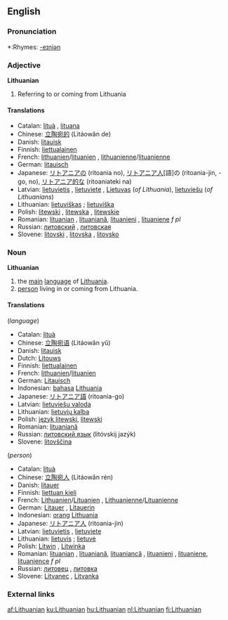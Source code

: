 {{interwiktionary|code=lt}}
==English==
{{wikipedia}}

===Pronunciation===
*:Rhymes: [[Rhymes:English:-eɪniən|-eɪniən]]

===Adjective===
'''Lithuanian'''

#Referring to or coming from Lithuania

====Translations====
*Catalan: [[lituà]] {{m}}, [[lituana]] {{f}}
*Chinese: [[立陶宛的]] (Lìtáowǎn de)
*Danish: [[litauisk]]
*Finnish: [[liettualainen]]
*French: [[lithuanien]]/[[lituanien]] {{m}}, [[lithuanienne]]/[[lituanienne]] {{f}}
*German: [[litauisch]]
*Japanese: [[リトアニア]]の (ritoania no), [[リトアニア人]][語]の (ritoania-jin, -go, no), [[リトアニア]][[的]]な (ritoaniateki na)
*Latvian: [[lietuvietis]] {{m}}, [[lietuviete]] {{f}}, [[Lietuvas]] (''of Lithuania''), [[lietuviešu]] (''of Lithuanians'')
*Lithuanian: [[lietuviškas]] {{m}}; [[lietuviška]] {{f}}
*Polish: [[litewski]] {{m}}, [[litewska]] {{f}}, [[litewskie]] {{n}}
*Romanian: [[lituanian]] {{m}}, [[lituaniană]]{{f}}, [[lituanieni]] {{p}}, [[lituaniene]] ''f pl''
*Russian: [[литовский]] {{m}}, [[литовская]] {{f}}
*Slovene: [[litovski]] {{m}}, [[litovska]] {{f}}, [[litovsko]] {{n}}

===Noun===
'''Lithuanian'''

#the [[main]] [[language]] of [[Lithuania]].
#[[person]] living in or coming from Lithuania.

====Translations====
(''language'')
*Catalan: [[lituà]]
*Chinese: [[立陶宛语]] (Lìtáowǎn yǔ)
*Danish: [[litauisk]]
*Dutch: [[Litouws]]
*Finnish: [[liettualainen]]
*French: [[lithuanien]]/[[lituanien]] {{m}}
*German: [[Litauisch]] {{n}}
*Indonesian: [[bahasa]] [[Lithuania]]
*Japanese: [[リトアニア語]] (ritoania-go)
*Latvian: [[lietuviešu valoda]]
*Lithuanian: [[lietuvių kalba]] {{f}}
*Polish: [[język litewski]], [[litewski]]
*Romanian: [[lituaniană]] {{f}}
*Russian: [[литовский язык]] (litóvskij jazýk) {{f}}
*Slovene: [[litovščina]] {{f}}

(''person'')
*Catalan: [[lituà]] {{m}}
*Chinese: [[立陶宛人]] (Lìtáowǎn rén) 
*Danish: [[litauer]]
*Finnish: [[liettuan kieli]]
*French: [[Lithuanien]]/[[Lituanien]] {{m}}, [[Lithuanienne]]/[[Lituanienne]] {{f}}
*German: [[Litauer]] {{m}}, [[Litauerin]] {{f}}
*Indonesian: [[orang]] [[Lithuania]]
*Japanese: [[リトアニア人]] (ritoania-jin)
*Latvian: [[lietuvietis]] {{m}}, [[lietuviete]] {{f}}
*Lithuanian: [[lietuvis]] {{m}}; [[lietuvė]] {{f}}
*Polish: [[Litwin]] {{m}}, [[Litwinka]] {{f}}
*Romanian: [[lituanian]] {{m}}, [[lituaniană]], [[lituaniancă]] {{f}}, [[lituanieni]] {{p}}, [[lituaniene]], [[lituanience]] ''f pl''
*Russian: [[литовец]] {{m}}, [[литовка]] {{f}}
*Slovene: [[Litvanec]] {{m}}, [[Litvanka]] {{f}}

===External links===
{{ethnologue|code=lit}}

[[af:Lithuanian]]
[[ku:Lithuanian]]
[[hu:Lithuanian]]
[[nl:Lithuanian]]
[[fi:Lithuanian]]